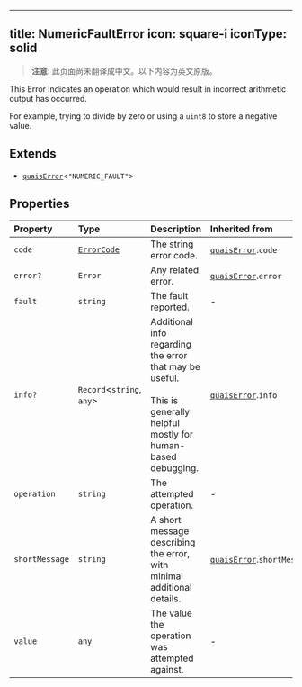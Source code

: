 <!-- AUTO-GENERATED-CONTENT:START (ENGLISH-COPY) -->
---
title: NumericFaultError
icon: square-i
iconType: solid
---

> **注意**: 此页面尚未翻译成中文。以下内容为英文原版。

This Error indicates an operation which would result in incorrect arithmetic output has occurred.

For example, trying to divide by zero or using a `uint8` to store a negative value.

## Extends

- [`quaisError`](/cn/sdk/content/interfaces/quaisError)\<`"NUMERIC_FAULT"`\>

## Properties

| Property | Type | Description | Inherited from |
| :------ | :------ | :------ | :------ |
| `code` | [`ErrorCode`](/cn/sdk/content/type-aliases/ErrorCode) | The string error code. | [`quaisError`](/cn/sdk/content/interfaces/quaisError).`code` |
| `error?` | `Error` | Any related error. | [`quaisError`](/cn/sdk/content/interfaces/quaisError).`error` |
| `fault` | `string` | The fault reported. | - |
| `info?` | `Record`\<`string`, `any`\> | Additional info regarding the error that may be useful.<br /><br />This is generally helpful mostly for human-based debugging. | [`quaisError`](/cn/sdk/content/interfaces/quaisError).`info` |
| `operation` | `string` | The attempted operation. | - |
| `shortMessage` | `string` | A short message describing the error, with minimal additional details. | [`quaisError`](/cn/sdk/content/interfaces/quaisError).`shortMessage` |
| `value` | `any` | The value the operation was attempted against. | - |
